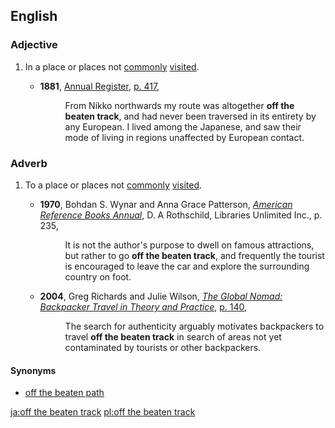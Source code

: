 ==English==

===Adjective===
{{head|en|adjective|head=[[off]] [[the]] [[beaten]] [[track]]}}

# {{context|idiomatic|lang=en}} In a place or places not [[commonly]] [[visited]].
#* '''1881''', [[w:Annual_Register|Annual Register]], [http://books.google.com/books?id=d-x3I94qMGEC&q=%22off+the+beaten+track%22+date:1800-1900&dq=%22off+the+beaten+track%22+date:1800-1900&lr=&pgis=1 p. 417],
#*: From Nikko northwards my route was altogether '''off the beaten track''', and had never been traversed in its entirety by any European. I lived among the Japanese, and saw their mode of living in regions unaffected by European contact.

===Adverb===
{{head|en|adverb|head=[[off]] [[the]] [[beaten]] [[track]]}}

# {{context|idiomatic|lang=en}} To a place or places not [[commonly]] [[visited]].
#* '''1970''', Bohdan S. Wynar and Anna Grace Patterson,  ''[http://books.google.com/books?id=qT40AAAAMAAJ&q=%22go+off+the+beaten+track%22+date:1970-1999&dq=%22go+off+the+beaten+track%22+date:1970-1999&lr=&pgis=1 American Reference Books Annual]'', D. A Rothschild, Libraries Unlimited Inc., p. 235,
#*: It is not the author's purpose to dwell on famous attractions, but rather to go '''off the beaten track''', and frequently the tourist is encouraged to leave the car and explore the surrounding country on foot.
#* '''2004''', Greg Richards and Julie Wilson, ''[http://books.google.com/books?id=iV2UDJNyGkYC The Global Nomad: Backpacker Travel in Theory and Practice]'', [http://books.google.com/books?id=iV2UDJNyGkYC&pg=PA140&dq=%22travel+off+the+beaten+track%22&lr=&sig=ieQl7ta8jMaPwEv9PV7yR-3HQVo p. 140],
#*: The search for authenticity arguably motivates backpackers to travel '''off the beaten track''' in search of areas not yet contaminated by tourists or other backpackers.

====Synonyms====
* [[off the beaten path]]

[[ja:off the beaten track]]
[[pl:off the beaten track]]